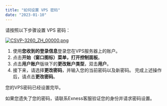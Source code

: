 ```yaml
---
title: "如何设置 VPS 密码"
date: "2023-01-10"
---
```


<Ads></Ads> 

请按照以下步骤设置 VPS 密码：

[![CSVP-3260_ZH_00000.png](https://testingcf.jsdelivr.net/gh/jarlin8/OSS@main/exhelp/CSVP-3260_ZH_00000.png)](https://haokan.baidu.com/v?vid=4060657159805618088)

1. 使用**您收到的登录信息**登录您在VPS服务器上的账户。
2. 点击**开始（窗口图标）**菜单，打开**控制面板**。
3. 点击**用户账户**版块下的**更改账户类型**，双击**用户**。
4. 接下来，请选择**更改密码**，并输入您的当前密码以及新密码。 完成上述操作后，请点击**更改密码**。

您的VPS密码已经设置完毕。

如果您遗失了您的密码，请联系Exness客服验证您的身份并请求密码设置。
